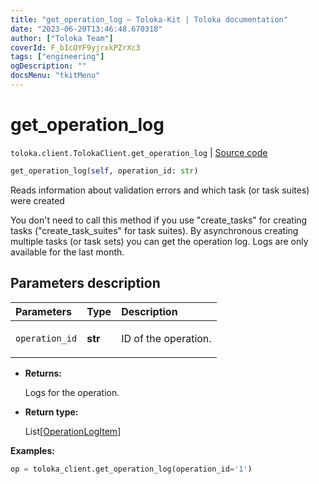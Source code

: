 ```yaml
---
title: "get_operation_log — Toloka-Kit | Toloka documentation"
date: "2023-06-20T13:46:48.670318"
author: ["Toloka Team"]
coverId: F_bIcOYF9yjrxkPZrXc3
tags: ["engineering"]
ogDescription: ""
docsMenu: "tkitMenu"
---
```


# get_operation_log

`toloka.client.TolokaClient.get_operation_log` | [Source code](https://github.com/Toloka/toloka-kit/blob/v1.2.0/src/client/__init__.py#L2962)

```python
get_operation_log(self, operation_id: str)
```

Reads information about validation errors and which task (or task suites) were created

You don't need to call this method if you use "create_tasks" for creating tasks ("create_task_suites" for task suites).
By asynchronous creating multiple tasks (or task sets) you can get the operation log.
Logs are only available for the last month.

## Parameters description

| Parameters | Type | Description |
| :----------| :----| :-----------|
`operation_id`|**str**|<p>ID of the operation.</p>

* **Returns:**

  Logs for the operation.

* **Return type:**

  List\[[OperationLogItem](/docs/toloka-kit/reference/toloka.client.operation_log.OperationLogItem)\]

**Examples:**

```python
op = toloka_client.get_operation_log(operation_id='1')
```